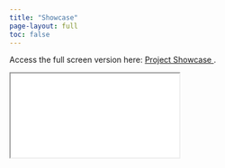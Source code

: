 ```yaml
---
title: "Showcase"
page-layout: full
toc: false
---
```


Access the full screen version here: <a href="project_showcase.pdf" class="btn btn-primary btn-sm" role="button" target="_blank"> Project Showcase </a>.

::: slide-wrapper
```{=html}
<iframe class="slide-iframe" src="project_showcase.pdf"></iframe>
```
:::
